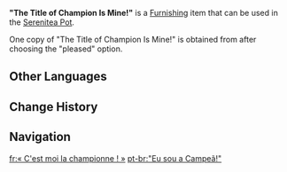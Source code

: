 {{Furnishing Infobox
|id             = 373445
|image          = Item The Title of Champion Is Mine!.png
|category       = Landscape
|subcategory    = Ornament
|quality        = 4
|adeptal_energy = 90
|load           = 65
|reduced_load   = 47
|description    = A kite the [[Traveler]] made under the guidance of [[Cloud Retainer]]. It captures [[Paimon]]'s triumphant expression, as though she were declaring victory in the kite contest: "Mwahahahaha! The title of champion kite-flyer is mine!"<br>There can be no doubt that a kite decorated with such a fine image is a strong contender for champion. But to avoid any misunderstandings, do try not to fly it within any Fontainian cities during the first three days of the month...
|mention = Xianyun;Paimon
|source1        = Choosing the "pleased" dialog option during [[A Cloud-Sea Appeal, a Brilliance Revealed (Quest)|A Cloud-Sea Appeal, a Brilliance Revealed]]
|event          = Vibrant Harriers Aloft in Spring Breeze
|limted         = 1
}}
'''"The Title of Champion Is Mine!"''' is a [[Furnishing]] item that can be used in the [[Serenitea Pot]].

One copy of "The Title of Champion Is Mine!" is obtained from {{Quest|A Cloud-Sea Appeal, a Brilliance Revealed (Quest)}} after choosing the "pleased" option.

==Other Languages==
{{Other Languages
|en      = "The Title of Champion Is Mine!"
|zhs     = 「冠军是我的！」
|zhs_rm  = "Guànjūn Shì Wǒ de!"
|zht     = 「冠軍是我的！」
|zht_rm  = "Guànjūn Shì Wǒ de!"
|zh_tl   = "I'm the Champion!"
|ja      = 「オイラがいちばん！」
|ja_rm   = "Oira ga Ichiban!"
|ja_tl   = "I'm Number One!"
|ko      = 「1등은 내 차지야!」
|ko_rm   = 
|ko_tl   = 
|es      = “¡La campeona es Paimon!”
|es_tl   = "Paimon is the Champion!"
|fr      = « C'est moi la championne ! »
|fr_tl   = "I'm the Champion!"
|ru      = «Титул чемпиона принадлежит мне!»
|ru_tl   = 
|th      = "แชมป์ต้องเป็นของฉัน!"
|th_rm   = 
|th_tl   = 
|vi      = "Tôi Sẽ Là Quán Quân!"
|vi_tl   = 
|de      = „Der Sieg gehört mir!“
|de_tl   = "Victory is mine!"
|id      = "Aku Pemenangnya!"
|id_tl   = "I'm the Winner!"
|pt      = "Eu sou a Campeã!"
|pt_tl   = 
|tr      = "Şampiyonluk Benim Olacak!"
|tr_tl   = 
|it      = "Il titolo di campionessa è mio!"
|it_tl   = "The Title of Champion is Mine!"
}}

==Change History==
{{Change History|4.4}}

==Navigation==
{{Furnishing Navbox|exterior}}

[[fr:« C'est moi la championne ! »]]
[[pt-br:"Eu sou a Campeã!"]]